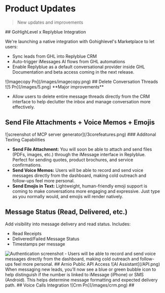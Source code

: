 # Product Updates

> New updates and improvements

<Update label="June 2025">
  ## GoHighLevel x Replyblue Integration

  We're launching a native integration with Gohighlevel's Marketplace to let users:

  - Sync leads from GHL into Replyblue CRM
  - Auto-trigger iMessages AI flows from GHL automations
  - Enable Replyblue as a default conversational provider inside GHL Documentation and beta access coming in the next release.

  <Frame>
    ![Imagecopy Pn](/images/imagecopy.png)
  </Frame>
  ## Delete Conversation Threads

  <Frame>
    ![5 Pn](/images/5.png)
  </Frame>
  **Major improvements**

  - Allow users to delete entire message threads directly from the CRM interface to help declutter the inbox and manage conversation more effectively.

  ## Send File Attachments \+ Voice Memos \+ Emojis

  <Frame>
    ![screenshot of MCP server generator](/3corefeatures.png)
  </Frame>
  ### Additonal Texting Capabilities

  - **Send File Attachment:** You will soon be able to attach and send files (PDFs, images, etc.) through the iMessage interface in Replyblue. Perfect for sending quotes, product brochures, and service confirmations.
  - **Send Voice Memos:**  Users will be able to record and send voice messages directly from the dashboard, making cold outreach and follow-ups feel more personal.
  - **Send Emojis in Text:** Lightweight, human-friendly emoji support is coming to make conversations more engaging and expressive. Just type as you normally would, and emojis will render natively.

  ## Message Status (Read, Delivered, etc.)

  Add visibility into message delivery and read status. Includes:

  - Read Receipts
  - Delivered/Failed Message Status
  - Timestamps per message

  <Frame>
    <img
      src="/message.png"
      alt="Authentication screenshot"
      title=""
      style={{ width:"100%" }}
    />
  </Frame>
  - Users will be able to record and send voice messages directly from the dashboard, making cold outreach and follow-ups feel more personal.
</Update>


<Update label="August 2025">
  ## Arnio Public API Access

  <Frame>
    ![AI Assistant](/API.png)
  </Frame>
  When messaging new leads, you’ll now see a blue or green bubble icon to help distinguish if the number is linked to iMessage (iPhone) or SMS (Android). This helps determine message formatting and expected delivery path.
</Update>

<Update label="July 2025">
  ## Voice Calls Integration

  <Frame>
    ![Crm Pn](/images/crm.png)
  </Frame>
  ## 
</Update>
